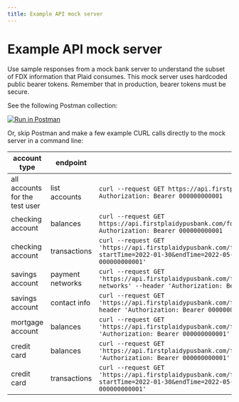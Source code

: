 ```yaml
---
title: Example API mock server
---
```


# Example API mock server

Use sample responses from a mock bank server to understand the subset of FDX information that Plaid consumes. 
 This mock server uses hardcoded public bearer tokens. Remember that in production, bearer tokens must be secure.

See the following Postman collection:

[![Run in Postman](https://run.pstmn.io/button.svg)](https://god.gw.postman.com/run-collection/20285790-77110c23-da75-448b-8bf2-2c09bf560d6d?action=collection%2Ffork&collection-url=entityId%3D20285790-77110c23-da75-448b-8bf2-2c09bf560d6d%26entityType%3Dcollection%26workspaceId%3Dfbafb5a2-25a1-482a-a65b-1f637a19ed49)

Or, skip Postman and make a few example CURL calls directly to the mock server in a command line:

| account type                   | endpoint         | example call                                                 |
| ------------------------------ | ---------------- | ------------------------------------------------------------ |
| all accounts for the test user | list accounts    | `curl --request GET https://api.firstplaidypusbank.com/fdx/v5/accounts --header Authorization: Bearer 000000000001` |
| checking account               | balances         | `curl --request GET https://api.firstplaidypusbank.com/fdx/v5/accounts/deposit_01_checking --header Authorization: Bearer 000000000001` |
| checking account               | transactions     | `curl --request GET 'https://api.firstplaidypusbank.com/fdx/v5/accounts/deposit_01_checking/transactions?startTime=2022-01-30&endTime=2022-05-30' --header 'Authorization: Bearer 000000000001'` |
| savings account                | payment networks | `curl --request GET 'https://api.firstplaidypusbank.com/fdx/v5/accounts/deposit_02_savings/payment-networks' --header 'Authorization: Bearer 000000000001'` |
| savings account                | contact info     | `curl --request GET 'https://api.firstplaidypusbank.com/fdx/v5/accounts/deposit_02_savings/contact' --header 'Authorization: Bearer 000000000001'` |
| mortgage account               | balances         | `curl --request GET 'https://api.firstplaidypusbank.com/fdx/v5/accounts/loan_02_mortgage' --header 'Authorization: Bearer 000000000001'` |
| credit card                    | balances         | `curl --request GET 'https://api.firstplaidypusbank.com/fdx/v5/accounts/loc_01_creditcard' --header 'Authorization: Bearer 000000000001'` |
| credit card                    | transactions     | `curl --request GET 'https://api.firstplaidypusbank.com/fdx/v5/accounts/loc_01_creditcard/transactions?startTime=2022-01-30&endTime=2022-05-30' --header 'Authorization: Bearer 000000000001'` |
